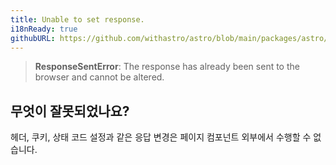 ```yaml
---
title: Unable to set response.
i18nReady: true
githubURL: https://github.com/withastro/astro/blob/main/packages/astro/src/core/errors/errors-data.ts
---
```


> **ResponseSentError**: The response has already been sent to the browser and cannot be altered.

## 무엇이 잘못되었나요?

헤더, 쿠키, 상태 코드 설정과 같은 응답 변경은 페이지 컴포넌트 외부에서 수행할 수 없습니다.
